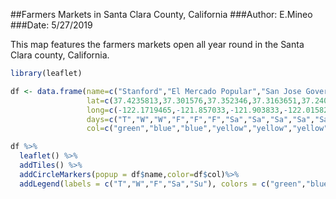 ##Farmers Markets in Santa Clara County, California
###Author: E.Mineo
###Date: 5/27/2019

This map features the farmers markets open all year round in the Santa Clara county, California.

```{r,echo=FALSE,cache.comments=TRUE}
library(leaflet)
```

```{r}
df <- data.frame(name=c("Stanford","El Mercado Popular","San Jose Government Center","Creekside","Kaiser San Jose", "Kaiser Santa Clara","Berryessa","Morgan Hill","Palo Alto Downtown","Greater Rose Garden","Santa Clara","Santa Teresa","Saratoga","Sunnyvale","Willow Glenn","Alum Rock","Blossom Hill","California Avenue","Campbell Farmers Market","Cupertino Oaks","Evergreen Farmers Market","Los Gatos","Milpitas","Mountain View"),
                 lat=c(37.4235813,37.301576,37.352346,37.3163651,37.2402198,37.33572,37.40354,37.12931824,37.44,37.32846,37.352212,37.2378526,37.26531,37.37326,37.3032,37.365854,37.2519205,37.4246527,37.2865962,37.323444,37.313488,37.2298862,37.4157441,37.39406),
                 long=c(-122.1719465,-121.857033,-121.903833,-122.015821,-121.8010105,-121.995842,-121.84869,-121.65101624,-122.16,-121.92296,-121.9490583,-121.8237464,-122.01378,-122.03107,-121.89691,-121.832714,-121.861756,-122.1457965,-121.930976,-122.047601,-121.772679,-121.9799727,-121.897307,-122.076732),
                 days=c("T","W","W","F","F","F","Sa","Sa","Sa","Sa","Sa","Sa","Sa","Sa","Sa","Sa","Su","Su","Su","Su","Su","Su","Su","Su"),
                 col=c("green","blue","blue","yellow","yellow","yellow","orange","orange","orange","orange","orange","orange","orange","orange","orange","orange","red","red","red","red","red","red","red","red"))
```


```{r,cache.comments=TRUE}
df %>% 
  leaflet() %>%
  addTiles() %>%
  addCircleMarkers(popup = df$name,color=df$col)%>%
  addLegend(labels = c("T","W","F","Sa","Su"), colors = c("green","blue","yellow","orange", "red"))
```

